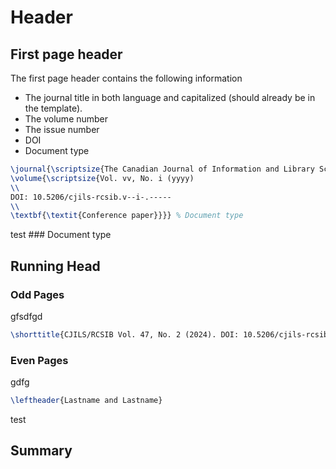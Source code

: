 # Header {.unnumbered}

## First page header

The first page header contains the following information

-   The journal title in both language and capitalized (should already be in the template).
-   The volume number
-   The issue number
-   DOI
-   Document type

```latex
\journal{\scriptsize{The Canadian Journal of Information and Library Science - La Revue canadienne des sciences de l'information et de bibliothéconomie (CJILS-RCSIB)}}
\volume{\scriptsize{Vol. vv, No. i (yyyy) 
\\ 
DOI: 10.5206/cjils-rcsib.v--i-.-----
\\ 
\textbf{\textit{Conference paper}}}} % Document type 

```

test 
### Document type

## Running Head

### Odd Pages

gfsdfgd

```latex
\shorttitle{CJILS/RCSIB Vol. 47, No. 2 (2024). DOI: 10.5206/cjils-rcsib.v-i--.--}

```

### Even Pages

gdfg

```latex
\leftheader{Lastname and Lastname}

```

test 

## Summary
